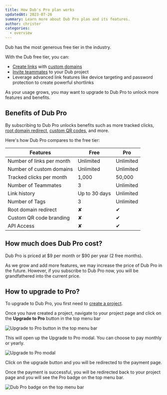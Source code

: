 ```yaml
---
title: How Dub's Pro plan works
updatedAt: 2023-07-26
summary: Learn more about Dub Pro plan and its features.
author: christer
categories:
  - overview
---
```


Dub has the most generous free tier in the industry.

With the Dub free tier, you can:

- [Create links](how-to-create-link) with [custom domains](how-to-add-custom-domain)
- [Invite teammates](how-to-invite-teammates) to your Dub project
- Leverage advanced link features like device targeting and password protection to create powerful shortlinks

As your usage grows, you may want to upgrade to Dub Pro to unlock more features and benefits.

## Benefits of Dub Pro

By subscribing to Dub Pro unlocks benefits such as more tracked clicks, [root domain redirect](how-to-redirect-root-domain), [custom QR codes](custom-qr-codes), and more.

Here's how Dub Pro compares to the free tier:

| Features                  | Free          | Pro       |
| ------------------------- | ------------- | --------- |
| Number of links per month | Unlimited     | Unlimited |
| Number of custom domains  | Unlimited     | Unlimited |
| Tracked clicks per month  | 1,000         | 50,000    |
| Number of Teammates       | 3             | Unlimited |
| Link history              | Up to 30 days | Unlimited |
| Number of Tags            | 3             | Unlimited |
| Root domain redirect      | ✘             | ✔         |
| Custom QR code branding   | ✘             | ✔         |
| API Access                | ✘             | ✔         |

## How much does Dub Pro cost?

Dub Pro is priced at $9 per month or $90 per year (2 free months).

As we grow and add more features, we may increase the price of Dub Pro in the future. However, if you subscribe to Dub Pro now, you will be grandfathered into the current price.

## How to upgrade to Pro?

To upgrade to Dub Pro, you first need to [create a project](what-is-a-project#how-to-create-a-project).

Once you have created a project, navigate to your project page and click on the **Upgrade to Pro** button in the top menu bar

<Image
  alt="Upgrade to Pro button in the top menu bar"
  src="https://d2vwwcvoksz7ty.cloudfront.net/help/upgrade-to-pro.png"
  width={669}
  height={319}
/>

This will open up the Upgrade to Pro modal. You can choose to pay monthly or yearly.

<Image
  alt="Upgrade to Pro modal"
  src="https://d2vwwcvoksz7ty.cloudfront.net/help/upgrade-to-pro-modal.png"
  width={1014}
  height={736}
/>

Click on the upgrade button and you will be redirected to the payment page.

Once the payment is successful, you will be redirected back to your project page and you will see the Pro badge on the top menu bar.

<Image
  alt="Dub Pro badge on the top menu bar"
  src="https://d2vwwcvoksz7ty.cloudfront.net/help/upgraded-to-pro.png"
  width={669}
  height={319}
/>
